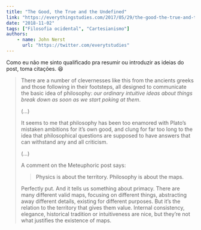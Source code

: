 ```yaml
---
title: "The Good, the True and the Undefined"
link: "https://everythingstudies.com/2017/05/29/the-good-the-true-and-the-undefined/"
date: "2018-11-02"
tags: ["Filosofia ocidental", "Cartesianismo"]
authors:
    - name: John Nerst
      url: "https://twitter.com/everytstudies"
---
```


Como eu não me sinto qualificado pra resumir ou introduzir as ideias do post, toma citações. :laughing:

> There are a number of clevernesses like this from the ancients greeks and those following in their footsteps, all designed to communicate the basic idea of philosophy: _our ordinary intuitive ideas about things break down as soon as we start poking at them_.
>
> (...)
>
> It seems to me that philosophy has been too enamored with Plato’s mistaken ambitions for it’s own good, and clung for far too long to the idea that philosophical questions are supposed to have answers that can withstand any and all criticism.
>
> (...)
>
> A comment on the Meteuphoric post says:
>
> > Physics is about the territory. Philosophy is about the maps.
>
> Perfectly put. And it tells us something about primacy. There are many different valid maps, focusing on different things, abstracting away different details, existing for different purposes. But it’s the relation to the territory that gives them value. Internal consistency, elegance, historical tradition or intuitiveness are nice, but they’re not what justifies the existence of maps.
